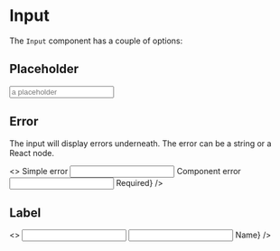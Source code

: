 
<Meta title="Guides/Input" component={Input} />

# Input

The `Input` component has a couple of options:


## Placeholder

<Preview>
  <Story name='Placeholder'>
    <Input name='test1' id='test' placeholder='a placeholder' />
  </Story>
</Preview>


## Error

The input will display errors underneath. The error can be a string or a React node.

<Preview>
  <Story name='Error'>
    <>
      <Typography variant='titleSmall'>Simple error</Typography>
      <Input id='test2' name='test' error='Needs value' />
      <Typography variant='titleSmall'>Component error</Typography>
      <Input id='test3' name='test' error={<span><Icon name='alertCircle' /> Required</span>} />
    </>
  </Story>
</Preview>


## Label

<Preview>
  <Story name='Label'>
    <>
      <Input id='test4' name='test' label='Name' />
      <Input id='test5' name='test1' label={<span><Icon name='alertCircle' /> Name</span>} />
    </>
  </Story>
</Preview>


